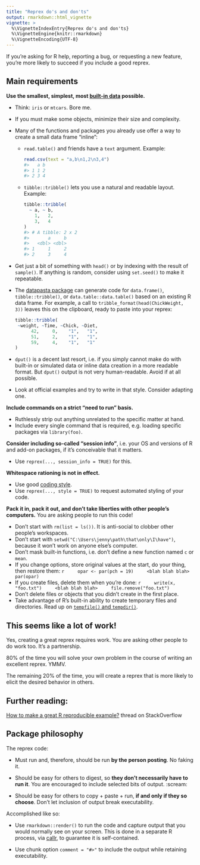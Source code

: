 ```yaml
---
title: "Reprex do's and don'ts"
output: rmarkdown::html_vignette
vignette: >
  %\VignetteIndexEntry{Reprex do's and don'ts}
  %\VignetteEngine{knitr::rmarkdown}
  %\VignetteEncoding{UTF-8}
---
```


If you're asking for R help, reporting a bug, or requesting a new feature, you're more likely to succeed if you include a good reprex.

## Main requirements

**Use the smallest, simplest, most [built-in data](https://stat.ethz.ch/R-manual/R-patched/library/datasets/html/00Index.html) possible.**

  - Think: `iris` or `mtcars`. Bore me.
  - If you must make some objects, minimize their size and complexity.
  - Many of the functions and packages you already use offer a way to create a small data frame "inline":
    - `read.table()` and friends have a `text` argument. Example:

        ``` r
        read.csv(text = "a,b\n1,2\n3,4")
        #>   a b
        #> 1 1 2
        #> 2 3 4
        ```
    
    - `tibble::tribble()` lets you use a natural and readable layout. Example:
    
        ``` r
        tibble::tribble(
          ~ a, ~ b,
            1,   2,
            3,   4
        )
        #> # A tibble: 2 x 2
        #>       a     b
        #>   <dbl> <dbl>
        #> 1     1     2
        #> 2     3     4
        ```
            
  - Get just a bit of something with `head()` or by indexing with the result of `sample()`. If anything is random, consider using `set.seed()` to make it repeatable.
  - The [datapasta package](https://milesmcbain.github.io/datapasta/) can generate code for `data.frame()`, `tibble::tribble()`, or `data.table::data.table()` based on an existing R data frame. For example, a call to `tribble_format(head(ChickWeight, 3))` leaves this on the clipboard, ready to paste into your reprex:
  
    ``` r
    tibble::tribble(
     ~weight, ~Time, ~Chick, ~Diet,
          42,     0,    "1",   "1",
          51,     2,    "1",   "1",
          59,     4,    "1",   "1"
    )
    
    ```
  - `dput()` is a decent last resort, i.e. if you simply cannot make do with built-in or simulated data or inline data creation in a more readable format. But `dput()` output is not very human-readable. Avoid if at all possible.
  - Look at official examples and try to write in that style. Consider adapting one.

**Include commands on a strict "need to run" basis.**

  - Ruthlessly strip out anything unrelated to the specific matter at hand.
  - Include every single command that is required, e.g. loading specific packages via `library(foo)`.

**Consider including so-called "session info"**, i.e. your OS and versions of R and add-on packages, if it's conceivable that it matters.

  - Use `reprex(..., session_info = TRUE)` for this.

**Whitespace rationing is not in effect.**

  - Use good [coding style](https://style.tidyverse.org).
  - Use `reprex(..., style = TRUE)` to request automated styling of your code.

**Pack it in, pack it out, and don't take liberties with other people's computers.** You are asking people to run this code!

  - Don't start with `rm(list = ls())`. It is anti-social to clobber other people's workspaces.
  - Don't start with `setwd("C:\Users\jenny\path\that\only\I\have")`, because it won't work on anyone else's computer.
  - Don't mask built-in functions, i.e. don't define a new function named `c` or `mean`.
  - If you change options, store original values at the start, do your thing, then restore them:
    ``` r
    opar <- par(pch = 19)
    <blah blah blah>
    par(opar)
    ```
  - If you create files, delete them when you're done:
    ``` r
    write(x, "foo.txt")
    <blah blah blah>
    file.remove("foo.txt")
    ```
  - Don't delete files or objects that you didn't create in the first place.
  - Take advantage of R's built-in ability to create temporary files and directories. Read up on [`tempfile()` and `tempdir()`](https://stat.ethz.ch/R-manual/R-patched/library/base/html/tempfile.html).
  
## This seems like a lot of work!
  
Yes, creating a great reprex requires work. You are asking other people to do work too. It's a partnership.

80% of the time you will solve your own problem in the course of writing an excellent reprex. YMMV.
  
The remaining 20% of the time, you will create a reprex that is more likely to elicit the desired behavior in others.

## Further reading:

[How to make a great R reproducible example?](https://stackoverflow.com/questions/5963269/how-to-make-a-great-r-reproducible-example/16532098) thread on StackOverflow

## Package philosophy

The reprex code:

  * Must run and, therefore, should be run **by the person posting**. No faking it.

  * Should be easy for others to digest, so **they don't necessarily have to run it**. You are encouraged to include selected bits of output. :scream:

  * Should be easy for others to copy + paste + run, **if and only if they so choose**. Don't let inclusion of output break executability.

Accomplished like so:

  * Use `rmarkdown::render()` to run the code and capture output that you would normally see on your screen. This is done in a separate R process, via [callr](https://callr.r-lib.org), to guarantee it is self-contained.

  * Use chunk option `comment = "#>"` to include the output while retaining executability.
